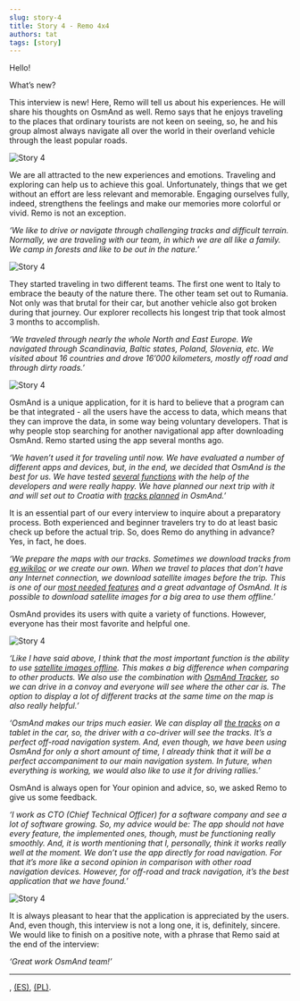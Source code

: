 ```yaml
---
slug: story-4
title: Story 4 - Remo 4x4
authors: tat
tags: [story]
---
```


Hello!

What’s new?

This interview is new! Here, Remo will tell us about his experiences. He will share his thoughts on OsmAnd as well. Remo says that he enjoys traveling to the places that ordinary tourists are not keen on seeing, so, he and his group almost always navigate all over the world in their overland vehicle through the least popular roads.

![Story 4](./story-4-2.jpg)

<!--truncate-->

We are all attracted to the new experiences and emotions. Traveling and exploring can help us to achieve this goal. Unfortunately, things that we get without an effort are less relevant and memorable. Engaging ourselves fully, indeed, strengthens the feelings and make our memories more colorful or vivid. Remo is not an exception.

_‘We like to drive or navigate through challenging tracks and difficult terrain. Normally, we are traveling with our team, in which we are all like a family. We camp in forests and like to be out in the nature.’_

![Story 4](./story-4-1.jpg)

They started traveling in two different teams. The first one went to Italy to embrace the beauty of the nature there. The other team set out to Rumania. Not only was that brutal for their car, but another vehicle also got broken during that journey. Our explorer recollects his longest trip that took almost 3 months to accomplish.

_‘We traveled through nearly the whole North and East Europe. We navigated through Scandinavia, Baltic states, Poland, Slovenia, etc. We visited about 16 countries and drove 16’000 kilometers, mostly off road and through dirty roads.’_

![Story 4](./story-4-3.jpg)

OsmAnd is a unique application, for it is hard to believe that a program can be that integrated - all the users have the access to data, which means that they can improve the data, in some way being voluntary developers. That is why people stop searching for another navigational app after downloading OsmAnd. Remo started using the app several months ago.

_‘We haven’t used it for traveling until now. We have evaluated a number of different apps and devices, but, in the end, we decided that OsmAnd is the best for us. We have tested <a href="https://osmand.net/features">several functions</a> with the help of the developers and were really happy. We have planned our next trip with it and will set out to Croatia with <a href="https://osmand.net/features/trip-planning">tracks planned</a> in OsmAnd.’_

It is an essential part of our every interview to inquire about a preparatory process. Both experienced and beginner travelers try to do at least basic check up before the actual trip. So, does Remo do anything in advance? Yes, in fact, he does.

_‘We prepare the maps with our tracks. Sometimes we download tracks from <a href="https://www.wikiloc.com/">eg wikiloc</a> or we create our own. When we travel to places that don’t have any Internet connection, we download satellite images before the trip. This is one of our <a href="https://osmand.net/features/online-maps-plugin">most needed features</a> and a great advantage of OsmAnd. It is possible to download satellite images for a big area to use them offline.’_

OsmAnd provides its users with quite a variety of functions. However, everyone has their most favorite and helpful one.

![Story 4](./story-4-4.jpg)

_‘Like I have said above, I think that the most important function is the ability to use <a href="https://osmand.net/features/online-maps-plugin">satellite images offline</a>. This makes a big difference when comparing to other products. We also use the combination with <a href="https://osmand.net/features/tracker">OsmAnd Tracker</a>, so we can drive in a convoy and everyone will see where the other car is. The option to display a lot of different tracks at the same time on the map is also really helpful.’_

_‘OsmAnd makes our trips much easier. We can display all <a href="https://osmand.net/features/trip-recording-plugin">the tracks</a> on a tablet in the car, so, the driver with a co-driver will see the tracks. It’s a perfect off-road navigation system. And, even though, we have been using OsmAnd for only a short amount of time, I already think that it will be a perfect accompaniment to our main navigation system. In future, when everything is working, we would also like to use it for driving rallies.’_

OsmAnd is always open for Your opinion and advice, so, we asked Remo to give us some feedback.

_‘I work as CTO (Chief Technical Officer) for a software company and see a lot of software growing. So, my advice would be: The app should not have every feature, the implemented ones, though, must be functioning really smoothly. And, it is worth mentioning that I, personally, think it works really well at the moment. We don’t use the app directly for road navigation. For that it’s more like a second opinion in comparison with other road navigation devices. However, for off-road and track navigation, it’s the best application that we have found.’_

![Story 4](./story-4-5.jpg)

It is always pleasant to hear that the application is appreciated by the users. And, even though, this interview is not a long one, it is, definitely, sincere. We would like to finish on a positive note, with a phrase that Remo said at the end of the interview:

_‘Great work OsmAnd team!’_

_________________________________________________

<AndroidStore/>  <AppleStore/>

<LinksSocial/>
 <LinksTelegram/>, <a href="https://t.me/osmand_es">(ES)</a>, <a href="https://t.me/osmand_pl">(PL)</a>.